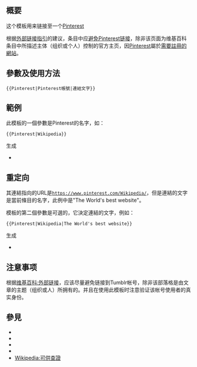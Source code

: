 <includeonly><!-- 在這裡加入模板的保護標識 --></includeonly><noinclude>{{Documentation subpage}}</noinclude>
<!-- 在本行下編輯模板說明 -->

== 概要 ==
这个模板用来链接至一个[[Pinterest]]

根据[[Wikipedia:外部链接|外部链接指引]]的建议，条目中应[[WP:EL#正常情況下應避免的連結|避免Pinterest链接]]，除非该页面为维基百科条目中所描述主体（组织或个人）控制的官方主页，因[[Pinterest]]屬於[[Wikipedia:外部链接#需要註冊的網站|需要註冊的網站]]。

== 參數及使用方法 ==
 <nowiki>{{Pinterest|</nowiki>Pinterest帳號<nowiki>|</nowiki>連結文字<nowiki>}}</nowiki>

== 範例 ==
此模板的一個參數是Pinterest的名字，如：

 <nowiki>{{Pinterest|Wikipedia}}</nowiki>
生成
*{{Pinterest|Wikipedia}}

== 重定向 ==
其連結指向的URL是<tt>https://www.pinterest.com/Wikipedia/</tt>，但是連結的文字是當前條目的名字，此例中是"The World's best website"。

模板的第二個參數是可選的，它決定連結的文字，例如：

 <nowiki>{{Pinterest|Wikipedia|The World's best website}}</nowiki>
生成
*{{Pinterest|Wikipedia|The World's best website}}

== 注意事项 ==
根据[[维基百科:外部链接]]，应该尽量避免链接到Tumblr帐号，除非该部落格是由文章的主题（组织或人）所拥有的。并且在使用此模板时注意验证该帐号使用者的真实身份。

== 參見 ==
* {{tl|Twitter status}}
* {{tl|Twitter}}
* {{tl|Tumblr}}
* {{tl|Instagram}}
* [[Wikipedia:可供查證]]

<includeonly><!--
++++ PLEASE ADD CATEGORIES AND INTERWIKIS BELOW THIS LINE, THANK YOU. -->
{{DEFAULTSORT:Pinterest}}
</includeonly>